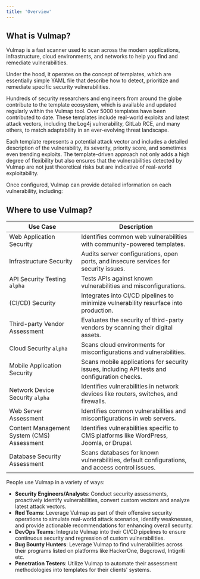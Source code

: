 ```yaml
---
title: 'Overview'
---
```


## What is **Vulmap?**

Vulmap is a fast scanner used to scan across the modern applications, infrastructure, cloud environments, and networks to help you find and remediate vulnerabilities.

Under the hood, it operates on the concept of templates, which are essentially simple YAML file that describe how to detect, prioritize and remediate specific security vulnerabilities.

Hundreds of security researchers and engineers from around the globe contribute to the template ecosystem, which is available and updated regularly within the Vulmap tool. Over 5000 templates have been contributed to date. These templates include real-world exploits and latest attack vectors, including the Log4j vulnerability, GitLab RCE, and many others, to match adaptability in an ever-evolving threat landscape.

Each template represents a potential attack vector and includes a detailed description of the vulnerability, its severity, priority score, and sometimes even trending exploits. The template-driven approach not only adds a high degree of flexibility but also ensures that the vulnerabilities detected by Vulmap are not just theoretical risks but are indicative of real-world exploitability.

Once configured, Vulmap can provide detailed information on each vulnerability, including:

<CardGroup>
  <Card title="Severity" icon="gauge-high" iconType="duotone"></Card>
  <Card title="Impact" icon="explosion" iconType="duotone"></Card>
  <Card title="Description" icon="text-size" iconType="duotone"></Card>
  <Card title="Remediation" icon="screwdriver-wrench" iconType="duotone"></Card>
</CardGroup>


## Where to use Vulmap?

| Use Case                         | Description |
| -------------------------------- | ----------- |
| Web Application Security         | Identifies common web vulnerabilities with community-powered templates. |
| Infrastructure Security          | Audits server configurations, open ports, and insecure services for security issues. |
| API Security Testing `alpha`      | Tests APIs against known vulnerabilities and misconfigurations. |
| (CI/CD) Security | Integrates into CI/CD pipelines to minimize vulnerability resurface into production. |
| Third-party Vendor Assessment    | Evaluates the security of third-party vendors by scanning their digital assets. |
| Cloud Security `alpha` | Scans cloud environments for misconfigurations and vulnerabilities. |
| Mobile Application Security      | Scans mobile applications for security issues, including API tests and configuration checks. |
| Network Device Security `alpha`  | Identifies vulnerabilities in network devices like routers, switches, and firewalls. |
| Web Server Assessment            | Identifies common vulnerabilities and misconfigurations in web servers. |
| Content Management System (CMS) Assessment | Identifies vulnerabilities specific to CMS platforms like WordPress, Joomla, or Drupal. |
| Database Security Assessment     | Scans databases for known vulnerabilities, default configurations, and access control issues. |

People use Vulmap in a variety of ways:

- **Security Engineers/Analysts**: Conduct security assessments, proactively identify vulnerabilities, convert custom vectors and analyze latest attack vectors.
- **Red Teams**: Leverage Vulmap as part of their offensive security operations to simulate real-world attack scenarios, identify weaknesses, and provide actionable recommendations for enhancing overall security.
- **DevOps Teams**: Integrate Vulmap into their CI/CD pipelines to ensure continuous security and regression of custom vulnerabilities.
- **Bug Bounty Hunters**: Leverage Vulmap to find vulnerabilities across their programs listed on platforms like HackerOne, Bugcrowd, Intigriti etc.
- **Penetration Testers**: Utilize Vulmap to automate their assessment methodologies into templates for their clients' systems.
